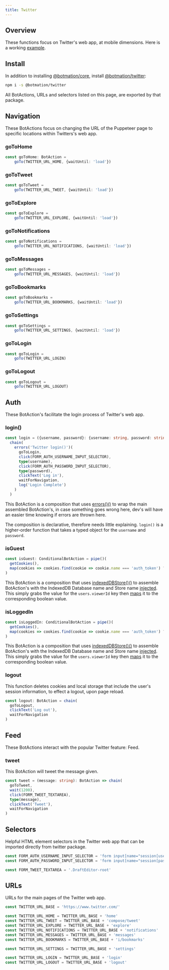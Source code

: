 ```yaml
---
title: Twitter
---
```


## Overview

These functions focus on Twitter's web app, at mobile dimensions. Here is a working [example](https://github.com/mrWh1te/Botmation/blob/master/apps/bot-twitter).


## Install

In addition to installing [@botmation/core](/install), install [@botmation/twitter](https://www.npmjs.com/package/@botmation/twitter):
```bash
npm i -s @botmation/twitter
```

All BotActions, URLs and selectors listed on this page, are exported by that package.

## Navigation

These BotActions focus on changing the URL of the Puppeteer page to specific locations within Twitters's web app.

### goToHome

```typescript
const goToHome: BotAction =
    goTo(TWITTER_URL_HOME, {waitUntil: 'load'})
```

### goToTweet

```typescript
const goToTweet =
    goTo(TWITTER_URL_TWEET, {waitUntil: 'load'})
```

### goToExplore

```typescript
const goToExplore =
    goTo(TWITTER_URL_EXPLORE, {waitUntil: 'load'})
```

### goToNotifications

```typescript
const goToNotifications =
    goTo(TWITTER_URL_NOTIFICATIONS, {waitUntil: 'load'})
```

### goToMessages

```typescript
const goToMessages =
    goTo(TWITTER_URL_MESSAGES, {waitUntil: 'load'})
```

### goToBookmarks

```typescript
const goToBookmarks =
    goTo(TWITTER_URL_BOOKMARKS, {waitUntil: 'load'})
```

### goToSettings

```typescript
const goToSettings =
    goTo(TWITTER_URL_SETTINGS, {waitUntil: 'load'})
```

### goToLogin

```typescript
const goToLogin =
    goTo(TWITTER_URL_LOGIN)
```

### goToLogout

```typescript
const goToLogout =
    goTo(TWITTER_URL_LOGOUT)
```

## Auth

These BotAction's facilitate the login process of Twitter's web app.

### login()
```typescript
const login = ({username, password}: {username: string, password: string}): BotAction =>
  chain(
    errors('Twitter login()')(
      goToLogin,
      click(FORM_AUTH_USERNAME_INPUT_SELECTOR),
      type(username),
      click(FORM_AUTH_PASSWORD_INPUT_SELECTOR),
      type(password),
      clickText('Log in'),
      waitForNavigation,
      log('Login Complete')
    )
  )
```
This BotAction is a composition that uses [errors()()](/api/errors#errors) to wrap the main assembled BotAction's, in case something goes wrong here, dev's will have an easier time knowing if errors are thrown here.

The composition is declarative, therefore needs little explaining. `login()` is a higher-order function that takes a typed object for the `username` and `password`.

### isGuest
```typescript
const isGuest: ConditionalBotAction = pipe()(
  getCookies(),
  map(cookies => cookies.find(cookie => cookie.name === 'auth_token') ? false : true)
)
```
This BotAction is a composition that uses [indexedDBStore()()](/api/indexed-db#indexeddbstore) to assemble BotAction's with the IndexedDB Database name and Store name [injected](/topic/injects). This simply grabs the value for the `users.viewerId` key then [maps](/api/pipe#map) it to the corresponding boolean value.

### isLoggedIn
```typescript
const isLoggedIn: ConditionalBotAction = pipe()(
  getCookies(),
  map(cookies => cookies.find(cookie => cookie.name === 'auth_token') ? true : false)
)
```
This BotAction is a composition that uses [indexedDBStore()()](/api/indexed-db#indexeddbstore) to assemble BotAction's with the IndexedDB Database name and Store name [injected](/topic/injects). This simply grabs the value for the `users.viewerId` key then [maps](/api/pipe#map) it to the corresponding boolean value.

### logout

This function deletes cookies and local storage that include the user's session information, to effect a logout, upon page reload.

```typescript
const logout: BotAction = chain(
  goToLogout,
  clickText('Log out'),
  waitForNavigation
)
```

## Feed

These BotActions interact with the popular Twitter feature: Feed.

### tweet

This BotAction will tweet the message given.

```typescript
const tweet = (message: string): BotAction => chain(
  goToTweet,
  wait(1200),
  click(FORM_TWEET_TEXTAREA),
  type(message),
  clickText('Tweet'),
  waitForNavigation
)
```

## Selectors

Helpful HTML element selectors in the Twitter web app that can be imported directly from twitter package.

```typescript
const FORM_AUTH_USERNAME_INPUT_SELECTOR = 'form input[name="session[username_or_email]"]'
const FORM_AUTH_PASSWORD_INPUT_SELECTOR = 'form input[name="session[password]"]'

const FORM_TWEET_TEXTAREA = '.DraftEditor-root'
```

## URLs

URLs for the main pages of the Twitter web app.

```typescript
const TWITTER_URL_BASE = 'https://www.twitter.com/'

const TWITTER_URL_HOME = TWITTER_URL_BASE + 'home'
const TWITTER_URL_TWEET = TWITTER_URL_BASE + 'compose/tweet'
const TWITTER_URL_EXPLORE = TWITTER_URL_BASE + 'explore'
const TWITTER_URL_NOTIFICATIONS = TWITTER_URL_BASE + 'notifications'
const TWITTER_URL_MESSAGES = TWITTER_URL_BASE + 'messages'
const TWITTER_URL_BOOKMARKS = TWITTER_URL_BASE + 'i/bookmarks'

const TWITTER_URL_SETTINGS = TWITTER_URL_BASE + 'settings'

const TWITTER_URL_LOGIN = TWITTER_URL_BASE + 'login'
const TWITTER_URL_LOGOUT = TWITTER_URL_BASE + 'logout'
```
